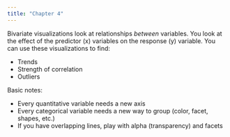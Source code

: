 ```yaml
---
title: "Chapter 4"
---
```


Bivariate visualizations look at relationships *between* variables.
You look at the effect of the predictor (x) variables on the response (y) variable. 
You can use these visualizations to find: 

- Trends 
- Strength of correlation 
- Outliers 

Basic notes: 

- Every quantitative variable needs a new axis 
- Every categorical variable needs a new way to group (color, facet, shapes, etc.)
- If you have overlapping lines, play with alpha (transparency) and facets
